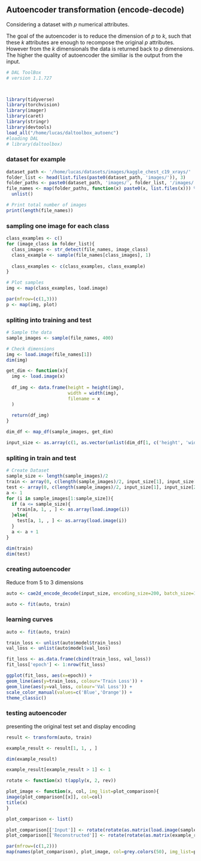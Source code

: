 ## Autoencoder transformation (encode-decode)

Considering a dataset with $p$ numerical attributes. 

The goal of the autoencoder is to reduce the dimension of $p$ to $k$, such that these $k$ attributes are enough to recompose the original $p$ attributes. However from the $k$ dimensionals the data is returned back to $p$ dimensions. The higher the quality of autoencoder the similiar is the output from the input. 

```r
# DAL ToolBox
# version 1.1.727



library(tidyverse)
library(torchvision)
library(imager)
library(caret)
library(stringr)
library(devtools)
load_all("/home/lucas/daltoolbox_autoenc")
#loading DAL
# library(daltoolbox)
```

### dataset for example 

```r
dataset_path <- '/home/lucas/datasets/images/kaggle_chest_c19_xrays/'
folder_list <- head(list.files(paste0(dataset_path, 'images/')), 3)
folder_paths <- paste0(dataset_path, 'images/', folder_list, '/images/')
file_names <- map(folder_paths, function(x) paste0(x, list.files(x))) %>%
  unlist()

# Print total number of images
print(length(file_names))
```

### sampling one image for each class

```r
class_examples <- c()
for (image_class in folder_list){
  class_images <- str_detect(file_names, image_class)
  class_example <- sample(file_names[class_images], 1)
  
  class_examples <- c(class_examples, class_example)
}

# Plot samples
img <- map(class_examples, load.image)

par(mfrow=(c(1,3)))
p <- map(img, plot)
```

### spliting into training and test

```r
# Sample the data
sample_images <- sample(file_names, 400)

# Check dimensions
img <- load.image(file_names[1])
dim(img)

get_dim <- function(x){
  img <- load.image(x) 
  
  df_img <- data.frame(height = height(img),
                       width = width(img),
                       filename = x
  )
  
  return(df_img)
}

dim_df <- map_df(sample_images, get_dim)

input_size <- as.array(c(1, as.vector(unlist(dim_df[1, c('height', 'width')]))))
```

### spliting in train and test

```r
# Create Dataset
sample_size <- length(sample_images)/2
train <- array(0, c(length(sample_images)/2, input_size[1], input_size[2], input_size[3]))
test <- array(0, c(length(sample_images)/2, input_size[1], input_size[2], input_size[3]))
a <- 1
for (i in sample_images[1:sample_size]){
  if (a <= sample_size){
    train[a, 1, , ] <- as.array(load.image(i))
  }else{
    test[a, 1, , ] <- as.array(load.image(i))
  }
  a <- a + 1
}

dim(train)
dim(test)
```

### creating autoencoder
Reduce from 5 to 3 dimensions

```r
auto <- cae2d_encode_decode(input_size, encoding_size=200, batch_size=100, num_epochs=250, learning_rate=0.01)

auto <- fit(auto, train)
```

### learning curves

```r
auto <- fit(auto, train)

train_loss <- unlist(auto$model$train_loss)
val_loss <- unlist(auto$model$val_loss)

fit_loss <- as.data.frame(cbind(train_loss, val_loss))
fit_loss['epoch'] <- 1:nrow(fit_loss)

ggplot(fit_loss, aes(x=epoch)) +
geom_line(aes(y=train_loss, colour='Train Loss')) +
geom_line(aes(y=val_loss, colour='Val Loss')) +
scale_color_manual(values=c('Blue','Orange')) +
theme_classic()
```

### testing autoencoder
presenting the original test set and display encoding

```r
result <- transform(auto, train)

example_result <- result[1, 1, , ]

dim(example_result)

example_result[example_result > 1] <- 1

rotate <- function(x) t(apply(x, 2, rev))

plot_image <- function(x, col, img_list=plot_comparison){
image(plot_comparison[[x]], col=col)
title(x)
}

plot_comparison <- list()

plot_comparison[['Input']] <- rotate(rotate(as.matrix(load.image(sample_images[length(sample_images)/2]))))
plot_comparison[['Reconstructed']] <- rotate(rotate(as.matrix(example_result)))

par(mfrow=(c(1,2)))
map(names(plot_comparison), plot_image, col=grey.colors(50), img_list=plot_comparison)
```

